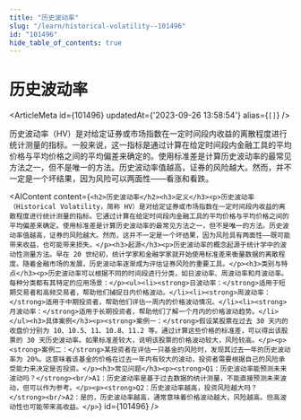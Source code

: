 ```yaml
---
title: "历史波动率"
slug: "/learn/historical-volatility--101496"
id: "101496"
hide_table_of_contents: true
---
```



# 历史波动率

<ArticleMeta id={101496} updatedAt={'2023-09-26 13:58:54'} alias={`[]`} />
<div className='border-solid border-b border-t-0 my-4 border-[var(--ifm-color-gray-300)]' />

历史波动率（HV）是对给定证券或市场指数在一定时间段内收益的离散程度进行统计测量的指标。一般来说，这一指标是通过计算在给定时间段内金融工具的平均价格与平均价格之间的平均偏差来确定的。使用标准差是计算历史波动率的最常见方法之一，但不是唯一的方法。历史波动率值越高，证券的风险越大。然而，并不一定是一个坏结果，因为风险可以两面性——看涨和看跌。

<AIContent content={`<h2>历史波动率</h2><h3>定义</h3><p>历史波动率（Historical Volatility，简称 HV）是对给定证券或市场指数在一定时间段内收益的离散程度进行统计测量的指标。它通过计算在给定时间段内金融工具的平均价格与平均价格之间的平均偏差来确定。使用标准差是计算历史波动率的最常见方法之一，但不是唯一的方法。历史波动率值越高，证券的风险越大。然而，这并不一定是一个坏结果，因为风险具有两面性——既可能带来收益，也可能带来损失。</p><h3>起源</h3><p>历史波动率的概念起源于统计学中的波动性测量方法。早在 20 世纪初，统计学家和金融学家就开始使用标准差来衡量数据的离散程度。随着金融市场的发展，历史波动率逐渐成为评估证券风险的重要工具。</p><h3>类别与特点</h3><p>历史波动率可以根据不同的时间段进行分类，如日波动率、周波动率和月波动率。每种分类都有其特定的应用场景：</p><ul><li><strong>日波动率：</strong>适用于短期交易者和高频交易者，帮助他们捕捉日内价格波动。</li><li><strong>周波动率：</strong>适用于中期投资者，帮助他们评估一周内的价格波动情况。</li><li><strong>月波动率：</strong>适用于长期投资者，帮助他们了解一个月内的价格波动趋势。</li></ul><h3>具体案例</h3><p><strong>案例一：</strong>假设某股票在过去 30 天内的收盘价分别为 10、10.5、11、10.8、11.2 等。通过计算这些价格的标准差，可以得出该股票的 30 天历史波动率。如果标准差较大，说明该股票的价格波动较大，风险较高。</p><p><strong>案例二：</strong>某投资者在评估一只基金的风险时，发现其过去一年的历史波动率为 20%。这意味着该基金的价格在过去一年内有较大的波动，投资者需要根据自己的风险承受能力来决定是否投资。</p><h3>常见问题</h3><p><strong>Q1：历史波动率能预测未来波动吗？</strong><br/>A1：历史波动率是基于过去数据的统计测量，不能直接预测未来波动，但可以作为参考。</p><p><strong>Q2：历史波动率越高，投资风险越大吗？</strong><br/>A2：是的，历史波动率越高，通常意味着价格波动越大，风险越高。但高波动性也可能带来高收益。</p>`} id={101496} />
